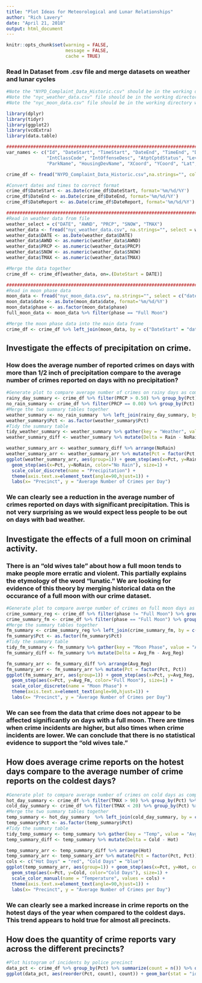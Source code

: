 ```yaml
---
title: "Plot Ideas for Meteorological and Lunar Relationships"
author: "Rich Lavery"
date: "April 21, 2018"
output: html_document
---
```


```r
knitr::opts_chunk$set(warning = FALSE,
                      message = FALSE, 
                      cache = TRUE)
```


### Read In Dataset from .csv file and merge datasets on weather and lunar cycles

```r
#Note the "NYPD_Complaint_Data_Historic.csv" should be in the working directory when running this file.
#Note the "nyc_weather_data.csv" file should be in the working directory when running this file.
#Note the "nyc_moon_data.csv" file should be in the working directory when running this file.

library(dplyr)
library(tidyr)
library(ggplot2)
library(vcdExtra)
library(data.table)

########################################################################################
var_names <- c("Id", "DateStart", "TimeStart", "DateEnd", "TimeEnd", "DateReport", "ClassCode", "OffenseDesc", 
               "IntClassCode", "IntOffenseDesc", "AtptCptdStatus", "Level", "Jurisdiction", "Boro", "Pct", "LocOfOccr", "PremDesc", 
               "ParkName", "HousingDevName", "XCoord", "YCoord", "Lat", "Long", "Lat_Long")

crime_df <- fread("NYPD_Complaint_Data_Historic.csv",na.strings="", col.names = var_names, stringsAsFactors = TRUE)

#Convert dates and times to correct format
crime_df$DateStart <- as.Date(crime_df$DateStart, format='%m/%d/%Y')
crime_df$DateEnd <- as.Date(crime_df$DateEnd, format='%m/%d/%Y')
crime_df$DateReport <- as.Date(crime_df$DateReport, format='%m/%d/%Y')

########################################################################################
#Read in weather data from file
weather_select = c("DATE", "AWND", "PRCP", "SNOW", "TMAX")
weather_data <- fread("nyc_weather_data.csv", na.strings="", select = weather_select, stringsAsFactors = FALSE)
weather_data$DATE <- as.Date(weather_data$DATE)
weather_data$AWND <- as.numeric(weather_data$AWND)
weather_data$PRCP <- as.numeric(weather_data$PRCP)
weather_data$SNOW <- as.numeric(weather_data$SNOW)
weather_data$TMAX <- as.numeric(weather_data$TMAX)

#Merge the data together
crime_df <- crime_df[weather_data, on=.(DateStart = DATE)]

###############################################################################
#Read in moon phase data
moon_data <- fread("nyc_moon_data.csv", na.strings="", select = c("date", "phase"), stringsAsFactors = FALSE)
moon_data$date <- as.Date(moon_data$date, format='%m/%d/%Y')
moon_data$phase <- as.factor(moon_data$phase)
full_moon_data <- moon_data %>% filter(phase == "Full Moon")

#Merge the moon phase data into the main data frame
crime_df <- crime_df %>% left_join(moon_data, by = c("DateStart" = "date"))
```

## Investigate the effects of precipitation on crime.
### How does the average number of reported crimes on days with more than 1/2 inch of precipitation compare to the average number of crimes reported on days with no precipitation?

```r
#Generate plot to compare average number of crimes on rainy days as compared to non-rainy days
rainy_day_summary <- crime_df %>% filter(PRCP > 0.50) %>% group_by(Pct) %>% summarize(count_rain = n(), n_days_rain = n_distinct(DateStart), Rain = count_rain/n_days_rain) %>% drop_na() %>% select(Pct, Rain)
no_rain_summary <- crime_df %>% filter(PRCP == 0.00) %>% group_by(Pct) %>% summarize(count_no_rain = n(), n_days_no_rain = n_distinct(DateStart), NoRain = count_no_rain/n_days_no_rain) %>% drop_na() %>% select(Pct, NoRain)
#Merge the two summary tables together
weather_summary <- no_rain_summary  %>% left_join(rainy_day_summary, by = c("Pct" = "Pct"))
weather_summary$Pct <- as.factor(weather_summary$Pct)
#Tidy the summary table
tidy_weather_summary <- weather_summary %>% gather(key = "Weather", value = "AvgDailyReports", -Pct)
weather_summary_diff <- weather_summary %>% mutate(Delta = Rain - NoRain)

weather_summary_arr <- weather_summary_diff %>% arrange(NoRain)
weather_summary_arr <- weather_summary_arr %>% mutate(Pct = factor(Pct, Pct))
ggplot(weather_summary_arr, aes(group=1)) + geom_step(aes(x=Pct, y=Rain, color="Rain"), size=1) + 
  geom_step(aes(x=Pct, y=NoRain, color="No Rain"), size=1) + 
  scale_color_discrete(name = "Precipitation") + 
  theme(axis.text.x=element_text(angle=90,hjust=1)) +
  labs(x= "Precinct", y = "Average Number of Crimes per Day")
```

### We can clearly see a reduction in the average number of crimes reported on days with significant precipitation.  This is not very surprising as we would expect less people to be out on days with bad weather.

## Investigate the effects of a full moon on criminal activity.
### There is an "old wives tale" about how a full moon tends to make people more erratic and violent.  This partially explains the etymology of the word "lunatic."  We are looking for evidence of this theory by merging historical data on the occurance of a full moon with our crime dataset.

```r
#Generate plot to compare averge number of crimes on full moon days as compared to non-full moon days
crime_summary_reg <- crime_df %>% filter(phase != "Full Moon") %>% group_by(Pct) %>% summarize(count_reg = n(), n_days_reg = n_distinct(DateStart), Avg_Reg = count_reg/n_days_reg) %>% drop_na() %>% select(Pct, Avg_Reg)
crime_summary_fm <- crime_df %>% filter(phase == "Full Moon") %>% group_by(Pct) %>% summarize(count_fm = n(), n_days_fm = n_distinct(DateStart), Avg_Fm = count_fm/n_days_fm) %>% drop_na() %>% select(Pct, Avg_Fm)
#Merge the summary tables together
fm_summary <- crime_summary_reg %>% left_join(crime_summary_fm, by = c("Pct" = "Pct"))
fm_summary$Pct <- as.factor(fm_summary$Pct)
#Tidy the summary table
tidy_fm_summary <- fm_summary %>% gather(key = "Moon Phase", value = "AvgDailyReports", -Pct)
fm_summary_diff <- fm_summary %>% mutate(Delta = Avg_Fm - Avg_Reg)

fm_summary_arr <- fm_summary_diff %>% arrange(Avg_Reg)
fm_summary_arr <- fm_summary_arr %>% mutate(Pct = factor(Pct, Pct))
ggplot(fm_summary_arr, aes(group=1)) + geom_step(aes(x=Pct, y=Avg_Reg, color="No Full Moon"), size=1) + 
  geom_step(aes(x=Pct, y=Avg_Fm, color="Full Moon"), size=1) + 
  scale_color_discrete(name = "Moon Phase") + 
  theme(axis.text.x=element_text(angle=90,hjust=1)) +
  labs(x= "Precinct", y = "Average Number of Crimes per Day")
```

### We can see from the data that crime does not appear to be affected significantly on days with a full moon.  There are times when crime incidents are higher, but also times when crime incidents are lower.  We can conclude that there is no statistical evidence to support the "old wives tale."

## How does average crime reports on the hotest days compare to the average number of crime reports on the coldest days?

```r
#Generate plot to compare average number of crimes on cold days as compared to hot days
hot_day_summary <- crime_df %>% filter(TMAX > 90) %>% group_by(Pct) %>% summarize(count_hot = n(), n_days_hot = n_distinct(DateStart), Hot = count_hot/n_days_hot) %>% drop_na() %>% select(Pct, Hot)
cold_day_summary <- crime_df %>% filter(TMAX < 20) %>% group_by(Pct) %>% summarize(count_cold = n(), n_days_cold = n_distinct(DateStart), Cold = count_cold/n_days_cold) %>% drop_na() %>% select(Pct, Cold)
#Merge the two summary tables together
temp_summary <- hot_day_summary  %>% left_join(cold_day_summary, by = c("Pct" = "Pct"))
temp_summary$Pct <- as.factor(temp_summary$Pct)
#Tidy the summary table
tidy_temp_summary <- temp_summary %>% gather(key = "Temp", value = "AvgDailyReports", -Pct)
temp_summary_diff <- temp_summary %>% mutate(Delta = Cold - Hot)

temp_summary_arr <- temp_summary_diff %>% arrange(Hot)
temp_summary_arr <- temp_summary_arr %>% mutate(Pct = factor(Pct, Pct))
cols <- c("Hot Days" = "red", "Cold Days" = "blue")
ggplot(temp_summary_arr, aes(group=1)) + geom_step(aes(x=Pct, y=Hot, color="Hot Days"), size=1) + 
  geom_step(aes(x=Pct, y=Cold, color="Cold Days"), size=1) + 
  scale_color_manual(name = "Temperature", values = cols) + 
  theme(axis.text.x=element_text(angle=90,hjust=1)) +
  labs(x= "Precinct", y = "Average Number of Crimes per Day")
```

### We can clearly see a marked increase in crime reports on the hotest days of the year when compared to the coldest days.  This trend appears to hold true for almost all precincts.

## How does the quantity of crime reports vary across the different precincts?

```r
#Plot histogram of incidents by police precinct
data_pct <- crime_df %>% group_by(Pct) %>% summarize(count = n()) %>% drop_na()
ggplot(data_pct, aes(reorder(Pct, count), count)) + geom_bar(stat = "identity") + xlab("Precint Number") + ggtitle("Incidents by Precinct") + coord_flip()
```


